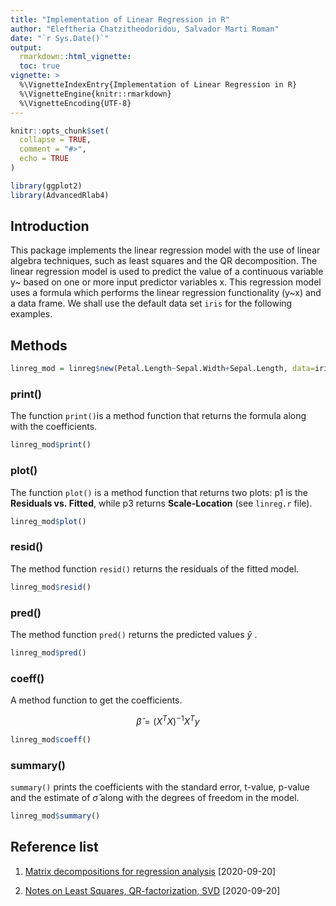 ```yaml
---
title: "Implementation of Linear Regression in R"
author: "Eleftheria Chatzitheodoridou, Salvador Marti Roman"
date: "`r Sys.Date()`"
output: 
  rmarkdown::html_vignette:
  toc: true
vignette: >
  %\VignetteIndexEntry{Implementation of Linear Regression in R}
  %\VignetteEngine{knitr::rmarkdown}
  %\VignetteEncoding{UTF-8}
---
```


```r
knitr::opts_chunk$set(
  collapse = TRUE,
  comment = "#>",
  echo = TRUE
)
```

```r
library(ggplot2)
library(AdvancedRlab4)
```

## Introduction


This package implements the linear regression model with the use of linear algebra techniques, such as least squares and the QR decomposition. The linear regression model is used to predict the value of a continuous variable y~ based on one or more input predictor variables x. This regression model uses a formula which performs the linear regression functionality (y~x) and a data frame. We shall use the default data set `iris` for the following examples.


## Methods

```r
linreg_mod = linreg$new(Petal.Length~Sepal.Width+Sepal.Length, data=iris)
```

### print() 

The function `print()`is a method function that returns the formula along with the coefficients.
```r
linreg_mod$print()
```


### plot() 

The function `plot()` is a method function that returns two plots: p1 is the **Residuals vs. Fitted**, while p3 returns **Scale-Location** (see `linreg.r` file).
```r
linreg_mod$plot()
```


### resid()

The method function `resid()` returns the residuals of the fitted model.
```r
linreg_mod$resid()
```


### pred()

The method function `pred()` returns the predicted values $\hat{y}$ .
```r
linreg_mod$pred()
```


### coeff()

A method function to get the coefficients.

$$\hat{\beta} = (X^TX)^{-1}X^Ty$$
```r
linreg_mod$coeff()
```


### summary()

`summary()` prints the coefficients with the standard error, t-value, p-value and the estimate of $\hat{\sigma}$ along with the degrees of freedom in the model.
```r
linreg_mod$summary()
```


## Reference list


1. [Matrix decompositions for regression analysis](https://www.stat.wisc.edu/courses/st849-bates/lectures/Orthogonal.pdf) [2020-09-20]


2. [Notes	on	Least	Squares, QR-factorization, SVD](http://staff.www.ltu.se/~jove/courses/c0002m/least_squares.pdf) [2020-09-20]